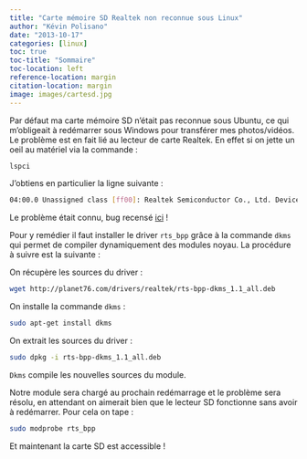 ```yaml
---
title: "Carte mémoire SD Realtek non reconnue sous Linux"
author: "Kévin Polisano"
date: "2013-10-17"
categories: [linux]
toc: true
toc-title: "Sommaire"
toc-location: left
reference-location: margin
citation-location: margin
image: images/cartesd.jpg
---
```


Par défaut ma carte mémoire SD n'était pas reconnue sous Ubuntu, ce qui m'obligeait à redémarrer sous Windows pour transférer mes photos/vidéos. Le problème est en fait lié au lecteur de carte Realtek. En effet si on jette un oeil au matériel via la commande :

```bash
lspci
```

J'obtiens en particulier la ligne suivante :

```bash
04:00.0 Unassigned class [ff00]: Realtek Semiconductor Co., Ltd. Device 5289 (rev 01)
```

Le problème était connu, bug recensé [ici](https://bugs.launchpad.net/ubuntu/+source/udisks/+bug/971876) !

Pour y remédier il faut installer le driver `rts_bpp` grâce à la commande `dkms` qui permet de compiler dynamiquement des modules noyau. La procédure à suivre est la suivante :

On récupère les sources du driver :

```bash
wget http://planet76.com/drivers/realtek/rts-bpp-dkms_1.1_all.deb
```

On installe la commande `dkms` :

```bash
sudo apt-get install dkms
```

On extrait les sources du driver :

```bash
sudo dpkg -i rts-bpp-dkms_1.1_all.deb
```

`Dkms` compile les nouvelles sources du module.

Notre module sera chargé au prochain redémarrage et le problème sera résolu, en attendant on aimerait bien que le lecteur SD fonctionne sans avoir à redémarrer. Pour cela on tape :

```bash
sudo modprobe rts_bpp
```

Et maintenant la carte SD est accessible !
